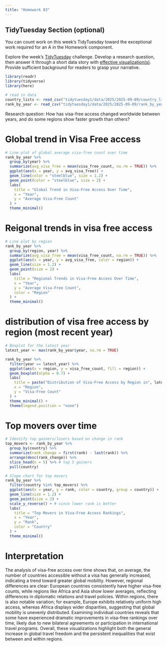 ```yaml
---
title: "Homework 03"
---
```



## TidyTuesday Section (optional)

::: {.callout-important title="Instructions"}

You can count work on this week's TidyTuesday toward the exceptional work required for an A in the Homework component.

:::


Explore the week's [TidyTuesday](https://github.com/rfordatascience/tidytuesday) challenge. Develop a research question, then answer it through a short data story with [effective visualization(s)]({{< var effective-viz-url >}}).  Provide sufficient background for readers to grasp your narrative.

```r
library(readr)
library(tidyverse)
library(here)
```

```r
# read in data
country_lists <- read_csv("tidytuesday1/data/2025/2025-09-09/country_lists.csv")
rank_by_year <- read_csv("tidytuesday1/data/2025/2025-09-09/rank_by_year.csv")
```

Research question: How has visa-free access changed worldwide between years, and do some regions show faster growth than others?

# Global trend in Visa Free access
```r
# Line plot of global average visa-free count over time
rank_by_year %>%
  group_by(year) %>%
  summarize(avg_visa_free = mean(visa_free_count, na.rm = TRUE)) %>%
  ggplot(aes(x = year, y = avg_visa_free)) +
  geom_line(color = "steelblue", size = 1.2) +
  geom_point(color = "steelblue", size = 2) +
  labs(
    title = "Global Trend in Visa-Free Access Over Time",
    x = "Year",
    y = "Average Visa-Free Count"
  ) +
  theme_minimal()

```
# Reigonal trends in visa free access
```r
# Line plot by region
rank_by_year %>%
  group_by(region, year) %>%
  summarize(avg_visa_free = mean(visa_free_count, na.rm = TRUE)) %>%
  ggplot(aes(x = year, y = avg_visa_free, color = region)) +
  geom_line(size = 1.2) +
  geom_point(size = 2) +
  labs(
    title = "Regional Trends in Visa-Free Access Over Time",
    x = "Year",
    y = "Average Visa-Free Count",
    color = "Region"
  ) +
  theme_minimal()
```

# distribution of visa free access by region (most recent year)
```r
# Boxplot for the latest year
latest_year <- max(rank_by_year$year, na.rm = TRUE)

rank_by_year %>%
  filter(year == latest_year) %>%
  ggplot(aes(x = region, y = visa_free_count, fill = region)) +
  geom_boxplot(alpha = 0.7) +
  labs(
    title = paste("Distribution of Visa-Free Access by Region in", latest_year),
    x = "Region",
    y = "Visa-Free Count"
  ) +
  theme_minimal() +
  theme(legend.position = "none")
```

# Top movers over time
```r
# Identify top gainers/losers based on change in rank
top_movers <- rank_by_year %>%
  group_by(country) %>%
  summarize(rank_change = first(rank) - last(rank)) %>%
  arrange(desc(rank_change)) %>%
  slice_head(n = 5) %>% # top 5 gainers
  pull(country)

# Slope chart for top movers
rank_by_year %>%
  filter(country %in% top_movers) %>%
  ggplot(aes(x = year, y = rank, color = country, group = country)) +
  geom_line(size = 1.2) +
  geom_point(size = 2) +
  scale_y_reverse() + # since lower rank is better
  labs(
    title = "Top Movers in Visa-Free Access Rankings",
    x = "Year",
    y = "Rank",
    color = "Country"
  ) +
  theme_minimal()
```

# Interpretation
The analysis of visa-free access over time shows that, on average, the number of countries accessible without a visa has generally increased, indicating a trend toward greater global mobility. However, regional differences are clear: European countries consistently have higher visa-free counts, while regions like Africa and Asia show lower averages, reflecting differences in diplomatic relations and travel policies. Within regions, there is also notable variation; for example, Europe exhibits relatively uniform high access, whereas Africa displays wider disparities, suggesting that global mobility is unevenly distributed. Examining individual countries reveals that some have experienced dramatic improvements in visa-free rankings over time, likely due to new bilateral agreements or participation in international travel programs. Overall, these visualizations highlight both the general increase in global travel freedom and the persistent inequalities that exist between and within regions.
